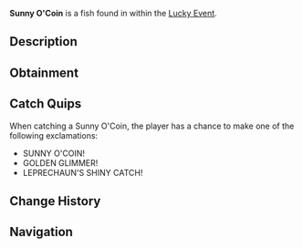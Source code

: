 {{FishInfobox
|image          = Sunny O'Coin.png
|rarity         = Limited
|sea            = First Sea
|location       = [[Lucky Event]]
|sublocation    = 
|sources        = Fishing Rod
|radar_location = 
|prog_speed     = -75
|xp             = 2500
|weather        = Rain
|time           = 
|season         = Spring
|bait           = Lucky
|base_weight    = 210
|base_value     = 6500
|weight_range   = 120
|base_chance    = 2
|base_resil     = 15
}}
'''Sunny O'Coin''' is a {{Rarity|Limited}} fish found in within the [[Lucky Event]].

== Description ==
{{Description|A bright yellow fish with a fitting eyepatch, it basks where gold is prevalent. A sunny St. Patrick's treasure!|Bestiary Entry}}

== Obtainment ==
{{Description|Appears randomly in Lucky Event pools, lured by a rainbow glow.|Bestiary Hint}}
{{Fish Availability|
Lucky Event/Sunny O'Coin
|top_rods      = 
Leviathan's Fang Rod\15424.82\45505.41;
Great Rod of Oscar\15001.7\38021.94;
Free Spirit Rod\14180.18\47890.06;
Astralhook Rod\14131.94\37919.32;
Ethereal Prism Rod\13889.28\37414.88;
Resourceful Rod\10213.32\26695.81;
Destiny Rod\10507.29\27174.51;
Azure Of Lagoon\13573.12\40979.71;
Trident Rod\11031.09\39794.81;
Fang of the Eclipse\12420.18\38650.48;
Fischer's Rod\5886.18\21977.96;
Plastic Rod\5905.16\21876.79;
Adventurer's Rod\9023.34\31799.32;
Seraphic Rod\13704.23\38336.85;
No-Life Rod\13115.61\38301.84;
Challenger's Rod\12571.64\37740.3;
Rod Of The Forgotten Fang\12219.08\34336.09;
Blazebringer Rod\10947.85\32479.75;
Rod Of The Exalted One\10470.9\28788.11;
Rod Of The Depths\10405.46\29648.39;
Verdant Shear Rod\10085.56\30423.63;
Zeus Rod\10055.13\29831.26;
Depthseeker Rod\9555.18\28990.12;
Avalanche Rod\8292.97\25219.41;
Volcanic Rod\7884.88\23392.62;
Steady Rod\2790.23\9253.92
|recommended   = Ethereal Prism Rod
}}

== Catch Quips ==
When catching a Sunny O'Coin, the player has a chance to make one of the following exclamations:
* SUNNY O'COIN!
* GOLDEN GLIMMER!
* LEPRECHAUN'S SHINY CATCH!

== Change History ==
{{Change History|{{subst:Current Version}}}}

== Navigation ==
{{Fish Navbox|Lucky Event}}